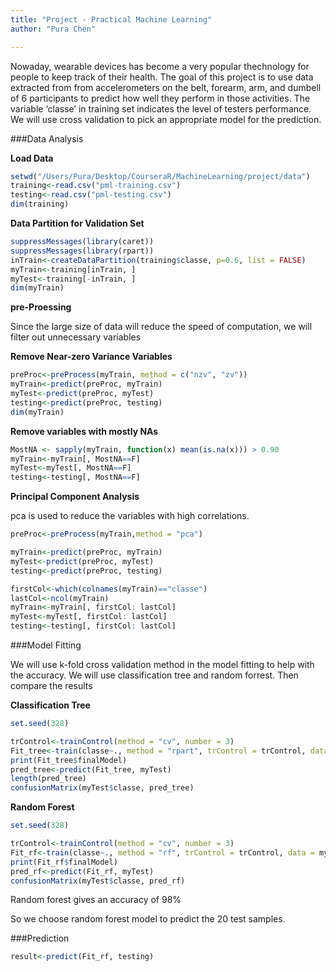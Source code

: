 ```yaml
---
title: "Project - Practical Machine Learning"
author: "Pura Chen"

---
```


Nowaday, wearable devices has become a very popular thechnology for people to keep track of their health. The goal of this project is to use data extracted from from accelerometers on the belt, forearm, arm, and dumbell of 6 participants to predict how well they perform in those activities. The variable 'classe' in training set indicates the level of testers performance. We will use cross validation to pick an appropriate model for the prediction.

###Data Analysis

**Load Data**
```r
setwd("/Users/Pura/Desktop/CourseraR/MachineLearning/project/data")
training<-read.csv("pml-training.csv")
testing<-read.csv("pml-testing.csv")
dim(training)
```

**Data Partition for Validation Set**
```r
suppressMessages(library(caret))
suppressMessages(library(rpart))
inTrain<-createDataPartition(training$classe, p=0.6, list = FALSE)
myTrain<-training[inTrain, ]
myTest<-training[-inTrain, ]
dim(myTrain)
```

**pre-Proessing**

Since the large size of data will reduce the speed of computation, we will filter out unnecessary variables 

**Remove Near-zero Variance Variables**

```r
preProc<-preProcess(myTrain, method = c("nzv", "zv"))
myTrain<-predict(preProc, myTrain)
myTest<-predict(preProc, myTest)
testing<-predict(preProc, testing)
dim(myTrain)
```

**Remove variables with mostly NAs**

```r
MostNA <- sapply(myTrain, function(x) mean(is.na(x))) > 0.90
myTrain<-myTrain[, MostNA==F]
myTest<-myTest[, MostNA==F]
testing<-testing[, MostNA==F]
```

**Principal Component Analysis**

pca is used to reduce the variables with high correlations.
```r
preProc<-preProcess(myTrain,method = "pca")

myTrain<-predict(preProc, myTrain)
myTest<-predict(preProc, myTest)
testing<-predict(preProc, testing)

firstCol<-which(colnames(myTrain)=="classe")
lastCol<-ncol(myTrain)
myTrain<-myTrain[, firstCol: lastCol]
myTest<-myTest[, firstCol: lastCol]
testing<-testing[, firstCol: lastCol]

```
###Model Fitting

We will use k-fold cross validation method in the model fitting to help with the accuracy. We will use classification tree and random forrest. Then compare the results

**Classification Tree**

```r
set.seed(328)

trControl<-trainControl(method = "cv", number = 3)
Fit_tree<-train(classe~., method = "rpart", trControl = trControl, data = myTrain)
print(Fit_tree$finalModel)
pred_tree<-predict(Fit_tree, myTest)
length(pred_tree)
confusionMatrix(myTest$classe, pred_tree)
```

**Random Forest**
```r
set.seed(328)

trControl<-trainControl(method = "cv", number = 3)
Fit_rf<-train(classe~., method = "rf", trControl = trControl, data = myTrain)
print(Fit_rf$finalModel)
pred_rf<-predict(Fit_rf, myTest)
confusionMatrix(myTest$classe, pred_rf)
```
Random forest gives an accuracy of 98%

So we choose random forest model to predict the 20 test samples.

###Prediction

```r
result<-predict(Fit_rf, testing)
```